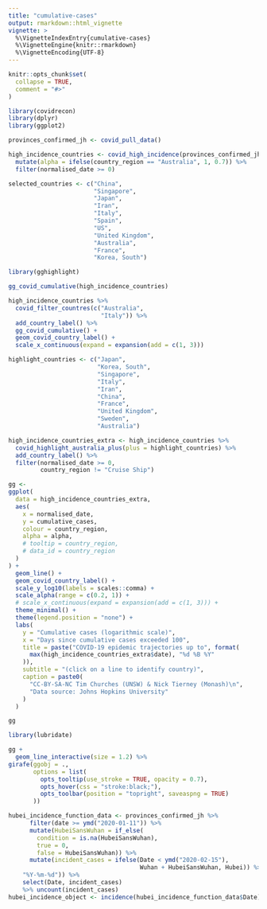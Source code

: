 ```yaml
---
title: "cumulative-cases"
output: rmarkdown::html_vignette
vignette: >
  %\VignetteIndexEntry{cumulative-cases}
  %\VignetteEngine{knitr::rmarkdown}
  %\VignetteEncoding{UTF-8}
---
```


```r
knitr::opts_chunk$set(
  collapse = TRUE,
  comment = "#>"
)
```

```r
library(covidrecon)
library(dplyr)
library(ggplot2)
```

```r
provinces_confirmed_jh <- covid_pull_data()
```

```r
high_incidence_countries <- covid_high_incidence(provinces_confirmed_jh) %>% 
  mutate(alpha = ifelse(country_region == "Australia", 1, 0.7)) %>% 
  filter(normalised_date >= 0)
```

```r
selected_countries <- c("China",
                        "Singapore",
                        "Japan",
                        "Iran",
                        "Italy",
                        "Spain",
                        "US",
                        "United Kingdom",
                        "Australia",
                        "France",
                        "Korea, South")

```


```r
library(gghighlight)

gg_covid_cumulative(high_incidence_countries)

high_incidence_countries %>% 
  covid_filter_countres(c("Australia",
                          "Italy")) %>% 
  add_country_label() %>% 
  gg_covid_cumulative() +
  geom_covid_country_label() +
  scale_x_continuous(expand = expansion(add = c(1, 3)))
```

```r
highlight_countries <- c("Japan",
                         "Korea, South",
                         "Singapore",
                         "Italy",
                         "Iran",
                         "China",
                         "France",
                         "United Kingdom",
                         "Sweden",
                         "Australia")

high_incidence_countries_extra <- high_incidence_countries %>%
  covid_highlight_australia_plus(plus = highlight_countries) %>% 
  add_country_label() %>% 
  filter(normalised_date >= 0,
         country_region != "Cruise Ship")
```

```r
gg <- 
ggplot(
  data = high_incidence_countries_extra,
  aes(
    x = normalised_date,
    y = cumulative_cases,
    colour = country_region,
    alpha = alpha,
    # tooltip = country_region,
    # data_id = country_region
  )
) +
  geom_line() +
  geom_covid_country_label() +
  scale_y_log10(labels = scales::comma) +
  scale_alpha(range = c(0.2, 1)) +
  # scale_x_continuous(expand = expansion(add = c(1, 3))) +
  theme_minimal() +
  theme(legend.position = "none") +
  labs(
    y = "Cumulative cases (logarithmic scale)",
    x = "Days since cumulative cases exceeded 100",
    title = paste("COVID-19 epidemic trajectories up to", format(
      max(high_incidence_countries_extra$date), "%d %B %Y"
    )),
    subtitle = "(click on a line to identify country)",
    caption = paste0(
      "CC-BY-SA-NC Tim Churches (UNSW) & Nick Tierney (Monash)\n",
      "Data source: Johns Hopkins University"
    )
  )

gg
```



```r
library(lubridate)

gg + 
  geom_line_interactive(size = 1.2) %>% 
girafe(ggobj = .,
       options = list(
         opts_tooltip(use_stroke = TRUE, opacity = 0.7),
         opts_hover(css = "stroke:black;"),
         opts_toolbar(position = "topright", saveaspng = TRUE)
       ))

hubei_incidence_function_data <- provinces_confirmed_jh %>%
      filter(date >= ymd("2020-01-11")) %>% 
      mutate(HubeiSansWuhan = if_else(
        condition = is.na(HubeiSansWuhan), 
        true = 0, 
        false = HubeiSansWuhan)) %>%
      mutate(incident_cases = ifelse(Date < ymd("2020-02-15"),
                                     Wuhan + HubeiSansWuhan, Hubei)) %>% mutate(date = format(date, 
    "%Y-%m-%d")) %>% 
    select(Date, incident_cases) 
    %>% uncount(incident_cases)
hubei_incidence_object <- incidence(hubei_incidence_function_data$Date)
```

